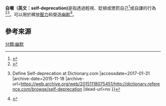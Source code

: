 {{expand|time=2017-02-02T22:58:45+00:00}}
'''自嘲（英文：self-deprecation)'''是指透過輕視、貶損或懲罰自己<ref>{{cite web | url = http://www.thefreedictionary.com/Self-deprecation | title = Self-deprecatio | accessdate = 2010-06-08 | work = The Free Dictionary | publisher = Farlex | archive-date = 2019-08-12 | archive-url = https://web.archive.org/web/20190812214958/https://www.thefreedictionary.com/Self-deprecation | dead-url = no }}</ref>或自謙的行為<ref name= dictionary>{{Cite web |url=http://personalityspirituality.net/articles/the-michael-teachings/chief-features/self-deprecation/ |title=Self-Deprecation - Personality & Spirituality<!-- Bot generated title --> |accessdate=2017-01-31 |archive-date=2019-07-14 |archive-url=https://web.archive.org/web/20190714185125/http://personalityspirituality.net/articles/the-michael-teachings/chief-features/self-deprecation/ |dead-url=no }}</ref><ref>{{Cite web |url=http://dictionary.reference.com/browse/self-deprecation |title=Self-deprecation {{!}} Define Self-deprecation at Dictionary.com<!-- Bot generated title --> |accessdate=2017-01-31 |archive-date=2015-11-18 |archive-url=https://web.archive.org/web/20151118075451/http://dictionary.reference.com/browse/self-deprecation |dead-url=no }}</ref>。可以用於釋放[[压力_(医学)|壓力]]和營造[[幽默|幽默]]<ref>{{cite web|last=Hill|first=Matthew|title=The Funny Thing About Work|publisher=Society for Intercultural Training and Research|url=http://www.sietar.org.uk/publications/articles/55-the-funny-thing-about-work|accessdate=2011-05-04|deadurl=yes|archiveurl=https://web.archive.org/web/20120120031057/http://www.sietar.org.uk/publications/articles/55-the-funny-thing-about-work|archivedate=2012-01-20}}</ref>。
<!--
==歷史==
Self-deprecation is often perceived as being a characteristic of certain nations, such as in the United Kingdom, Ireland, Australia and New Zealand, where "[[Vanity|blowing one's own trumpet]]" is frowned upon.<ref name="Debrett's">{{cite web | url=http://www.debretts.com/british-etiquette/british-behaviour/r-s/self-deprecation | title=Self-Deprecation | publisher=Debrett's | accessdate=4 May 2014}}</ref> Famous examples include English comedian [[David_Mitchell_(comedian)|David Mitchell]].{{according to whom|date=May 2015}} It is also seen as a major component of the comedy of North American comedians such as [[Rodney_Dangerfield|Rodney Dangerfield]], [[Phyllis_Diller|Phyllis Diller]], [[Joan_Rivers|Joan Rivers]],<ref>{{cite news|url=http://www.boston.com/ae/theater_arts/comedy/articles/2010/06/20/the_many_faces_of_joan_rivers/ | work=The Boston Globe | first=Wesley | last=Morris | title=The many faces of Joan Rivers | date=2010-06-20}}</ref> [[Louis_C.K.|Louis C.K.]], [[Doug_Stanhope|Doug Stanhope]], [[Don_Knotts|Don Knotts]],<ref>{{cite web|url=http://www.legacy.com/obituaries/washingtonpost/obituary.aspx?n=don-knotts&pid=16845505 |title=Don Knotts Obituary: View Don Knotts's Obituary by The Washington Post |publisher=Legacy.com |date=2006-02-25 |accessdate=2013-07-01}}</ref> [[Woody_Allen|Woody Allen]],<ref>{{cite web|last=Forward |first=The |url=http://www.haaretz.com/news/isno.-self-deprecation-killing-jewish-comedy-1.277679 |title=Is self-deprecation killing Jewish comedy? - Israel News | Haaretz Daily Newspaper |publisher=Haaretz.com |date=2009-06-10 |accessdate=2013-07-01}}</ref> [[Zach_Galifianakis|Zach Galifianakis]], [[Mike_Birbiglia|Mike Birbiglia]], [[Nathan_Fielder|Nathan Fielder]],<ref>{{Cite web|url=http://www.younghollywood.com/scene/chatting-with-nathan-for-you-creator-nathan-fielder.html|title=CHATTING WITH: “NATHAN FOR YOU” CREATOR NATHAN FIELDER|last=Sarah|first=Osman|date=|website=Young Hollywood|publisher=|access-date=November 20, 2016}}</ref> [[Carrot_Top|Carrot Top]], [[Jon_Stewart|Jon Stewart]],  [[Larry_David|Larry David]], [[David_Letterman|David Letterman]], [[Conan_O'Brien|Conan O'Brien]],  [[Bernie_Mac|Bernie Mac]], [[Amy_Schumer|Amy Schumer]], [[Bo_Burnham|Bo Burnham]], and [[Jim_Norton_(comedian)|Jim Norton]].
-->

==參考來源==
{{Reflist|30em}}

[[分類:幽默|分類:幽默]]